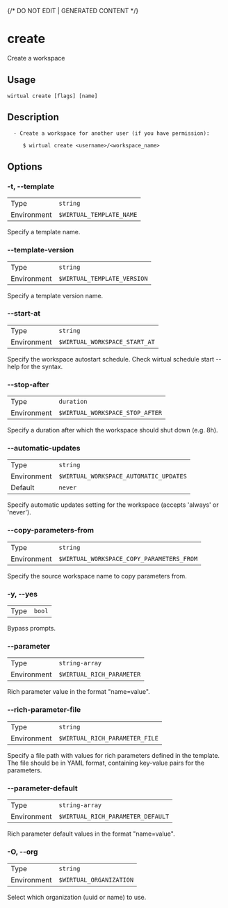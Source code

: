 {/* DO NOT EDIT | GENERATED CONTENT */}

# create

Create a workspace

## Usage

```console
wirtual create [flags] [name]
```

## Description

```console
  - Create a workspace for another user (if you have permission):

     $ wirtual create <username>/<workspace_name>
```

## Options

### -t, --template

|             |                                   |
| ----------- | --------------------------------- |
| Type        | <code>string</code>               |
| Environment | <code>$WIRTUAL_TEMPLATE_NAME</code> |

Specify a template name.

### --template-version

|             |                                      |
| ----------- | ------------------------------------ |
| Type        | <code>string</code>                  |
| Environment | <code>$WIRTUAL_TEMPLATE_VERSION</code> |

Specify a template version name.

### --start-at

|             |                                        |
| ----------- | -------------------------------------- |
| Type        | <code>string</code>                    |
| Environment | <code>$WIRTUAL_WORKSPACE_START_AT</code> |

Specify the workspace autostart schedule. Check wirtual schedule start --help for the syntax.

### --stop-after

|             |                                          |
| ----------- | ---------------------------------------- |
| Type        | <code>duration</code>                    |
| Environment | <code>$WIRTUAL_WORKSPACE_STOP_AFTER</code> |

Specify a duration after which the workspace should shut down (e.g. 8h).

### --automatic-updates

|             |                                                 |
| ----------- | ----------------------------------------------- |
| Type        | <code>string</code>                             |
| Environment | <code>$WIRTUAL_WORKSPACE_AUTOMATIC_UPDATES</code> |
| Default     | <code>never</code>                              |

Specify automatic updates setting for the workspace (accepts 'always' or 'never').

### --copy-parameters-from

|             |                                                    |
| ----------- | -------------------------------------------------- |
| Type        | <code>string</code>                                |
| Environment | <code>$WIRTUAL_WORKSPACE_COPY_PARAMETERS_FROM</code> |

Specify the source workspace name to copy parameters from.

### -y, --yes

|      |                   |
| ---- | ----------------- |
| Type | <code>bool</code> |

Bypass prompts.

### --parameter

|             |                                    |
| ----------- | ---------------------------------- |
| Type        | <code>string-array</code>          |
| Environment | <code>$WIRTUAL_RICH_PARAMETER</code> |

Rich parameter value in the format "name=value".

### --rich-parameter-file

|             |                                         |
| ----------- | --------------------------------------- |
| Type        | <code>string</code>                     |
| Environment | <code>$WIRTUAL_RICH_PARAMETER_FILE</code> |

Specify a file path with values for rich parameters defined in the template. The file should be in YAML format, containing key-value pairs for the parameters.

### --parameter-default

|             |                                            |
| ----------- | ------------------------------------------ |
| Type        | <code>string-array</code>                  |
| Environment | <code>$WIRTUAL_RICH_PARAMETER_DEFAULT</code> |

Rich parameter default values in the format "name=value".

### -O, --org

|             |                                  |
| ----------- | -------------------------------- |
| Type        | <code>string</code>              |
| Environment | <code>$WIRTUAL_ORGANIZATION</code> |

Select which organization (uuid or name) to use.
